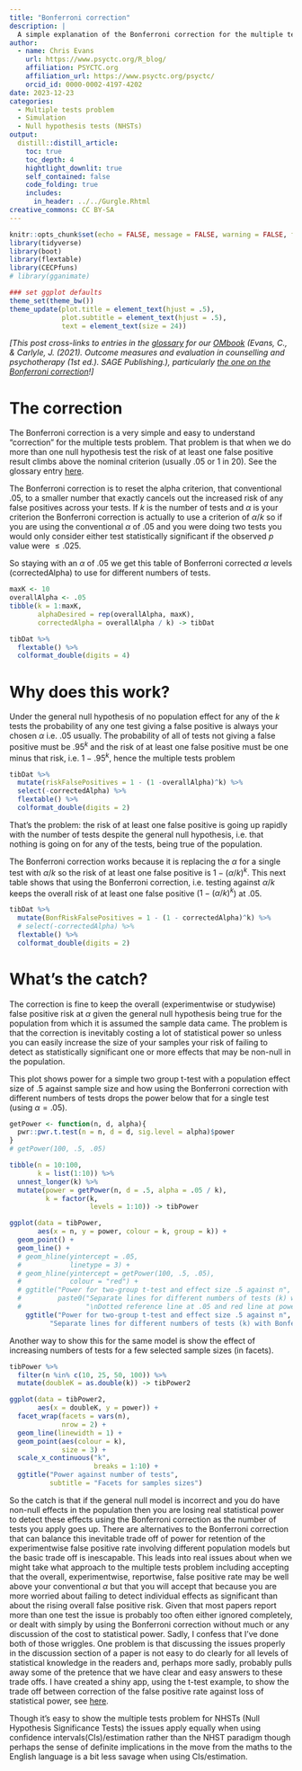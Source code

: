 ```yaml
---
title: "Bonferroni correction"
description: |
  A simple explanation of the Bonferroni correction for the multiple tests problem.
author:
  - name: Chris Evans
    url: https://www.psyctc.org/R_blog/
    affiliation: PSYCTC.org
    affiliation_url: https://www.psyctc.org/psyctc/
    orcid_id: 0000-0002-4197-4202
date: 2023-12-23
categories:
  - Multiple tests problem
  - Simulation
  - Null hypothesis tests (NHSTs)
output:
  distill::distill_article:
    toc: true
    toc_depth: 4
    hightlight_downlit: true
    self_contained: false
    code_folding: true
    includes: 
      in_header: ../../Gurgle.Rhtml
creative_commons: CC BY-SA
---
```

```r
knitr::opts_chunk$set(echo = FALSE, message = FALSE, warning = FALSE, fig.width = 16, fig.height = 12, cache = FALSE)
library(tidyverse)
library(boot)
library(flextable)
library(CECPfuns)
# library(gganimate)

### set ggplot defaults
theme_set(theme_bw())
theme_update(plot.title = element_text(hjust = .5),
             plot.subtitle = element_text(hjust = .5),
             text = element_text(size = 24))
```
*[This post cross-links to entries in the [glossary](https://www.psyctc.org/psyctc/book/glossary/) for our [OMbook](https://www.psyctc.org/psyctc/book/) (Evans, C., & Carlyle, J. (2021). Outcome measures and evaluation in counselling and psychotherapy (1st ed.). SAGE Publishing.), particularly [the one on the Bonferroni correction](https://www.psyctc.org/psyctc/glossary2/bonferroni-correction/)!]*

# The correction

The Bonferroni correction is a very simple and easy to understand "correction" for the multiple tests problem.  That problem is that when we do more than one null hypothesis test the risk of at least one false positive result climbs above the nominal criterion (usually .05 or 1 in 20).  See the glossary entry [here](https://www.psyctc.org/psyctc/glossary2/multiple-tests-problem/).

The Bonferroni correction is to reset the alpha criterion, that conventional .05, to a smaller number that exactly cancels out the increased risk of any false positives across your tests.  If *k* is the number of tests and $\alpha$ is your criterion the Bonferroni correction is actually to use a criterion of 
$\alpha/k$ so if you are using the conventional $\alpha$ of .05 and you were doing two tests you would only consider either test statistically significant if the observed *p* value were $\leqslant .025$.

So staying with an $\alpha$ of .05 we get this table of Bonferroni corrected $\alpha$ levels (correctedAlpha) to use for different numbers of tests.

```r
maxK <- 10
overallAlpha <- .05
tibble(k = 1:maxK,
       alphaDesired = rep(overallAlpha, maxK),
       correctedAlpha = overallAlpha / k) -> tibDat

tibDat %>%
  flextable() %>%
  colformat_double(digits = 4)
```

# Why does this work?  

Under the general null hypothesis of no population effect for any of the *k* tests the probability of any one test giving a false positive is always your chosen $\alpha$ i.e. .05 usually.  The probability of all of tests not giving a false positive must be $.95^{k}$ and the risk of at least one false positive must be one minus that risk, i.e. $1 - .95^{k}$, hence the multiple tests problem

```r
tibDat %>%
  mutate(riskFalsePositives = 1 - (1 -overallAlpha)^k) %>%
  select(-correctedAlpha) %>%
  flextable() %>%
  colformat_double(digits = 2)
```

That's the problem: the risk of at least one false positive is going up rapidly with the number of tests despite the general null hypothesis, i.e. that nothing is going on for any of the tests, being true of the population.

The Bonferroni correction works because it is replacing the $\alpha$ for a single test with $\alpha/k$ so the risk of at least one false positive is $1-(\alpha/k)^{k}$.  This next table shows that using the Bonferroni correction, i.e. testing against $\alpha/k$ keeps the overall risk of at least one false positive ($1-(\alpha/k)^{k}$) at .05.

```r
tibDat %>%
  mutate(BonfRiskFalsePositives = 1 - (1 - correctedAlpha)^k) %>%
  # select(-correctedAlpha) %>%
  flextable() %>%
  colformat_double(digits = 2)
```

# What's the catch?

The correction is fine to keep the overall (experimentwise or studywise) false positive risk at $\alpha$ given the general null hypothesis being true for the population from which it is assumed the sample data came. The problem is that the correction is inevitably costing a lot of statistical power so unless you can easily increase the size of your samples your risk of failing to detect as statistically significant one or more effects that may be non-null in the population.

This plot shows power for a simple two group t-test with a population effect size of .5 against sample size and how using the Bonferroni correction with different numbers of tests drops the power below that for a single test (using $\alpha = .05$).

```r
getPower <- function(n, d, alpha){
  pwr::pwr.t.test(n = n, d = d, sig.level = alpha)$power
}
# getPower(100, .5, .05)

tibble(n = 10:100,
       k = list(1:10)) %>%
  unnest_longer(k) %>%
  mutate(power = getPower(n, d = .5, alpha = .05 / k),
         k = factor(k,
                    levels = 1:10)) -> tibPower

ggplot(data = tibPower,
       aes(x = n, y = power, colour = k, group = k)) +
  geom_point() +
  geom_line() +
  # geom_hline(yintercept = .05,
  #            linetype = 3) +
  # geom_hline(yintercept = getPower(100, .5, .05),
  #            colour = "red") +
  # ggtitle("Power for two-group t-test and effect size .5 against n",
  #         paste0("Separate lines for different numbers of tests (k) with Bonferroni correction",
  #                "\nDotted reference line at .05 and red line at power for single test and n = 100"))
    ggtitle("Power for two-group t-test and effect size .5 against n",
          "Separate lines for different numbers of tests (k) with Bonferroni correction")
```

Another way to show this for the same model is show the effect of increasing numbers of tests for a few selected sample sizes (in facets).

```r
tibPower %>%
  filter(n %in% c(10, 25, 50, 100)) %>%
  mutate(doubleK = as.double(k)) -> tibPower2

ggplot(data = tibPower2,
       aes(x = doubleK, y = power)) +
  facet_wrap(facets = vars(n),
             nrow = 2) +
  geom_line(linewidth = 1) +
  geom_point(aes(colour = k),
             size = 3) +
  scale_x_continuous("k",
                     breaks = 1:10) +
  ggtitle("Power against number of tests",
          subtitle = "Facets for samples sizes")
```

So the catch is that if the general null model is incorrect and you do have non-null effects in the population then you are losing real statistical power to detect these effects using the Bonferroni correction as the number of tests you apply goes up.  There are alternatives to the Bonferroni correction that can balance this inevitable trade off of power for retention of the experimentwise false positive rate involving different population models but the basic trade off is inescapable.  This leads into real issues about when we might take what approach to the multiple tests problem including accepting that the overall, experimentwise, reportwise, false positive rate may be well above your conventional $\alpha$ but that you will accept that because you are more worried about failing to detect individual effects as significant than about the rising overall false positive risk.  Given that most papers report more than one test the issue is probably too often either ignored completely, or dealt with simply by using the Bonferroni correction without much or any discussion of the cost to statistical power.  Sadly, I confess that I've done both of those wriggles.  One problem is that discussing the issues properly in the discussion section of a paper is not easy to do clearly for all levels of statistical knowledge in the readers and, perhaps more sadly, probably pulls away some of the pretence that we have clear and easy answers to these trade offs.  I have created a shiny app, using the t-test example, to show the trade off between correction of the false positive rate against loss of statistical power, see [here](https://shiny.psyctc.org/apps/Bonferroni/).

Though it's easy to show the multiple tests problem for NHSTs (Null Hypothesis Significance Tests) the issues apply equally when using confidence intervals(CIs)/estimation rather than the NHST paradigm though perhaps the sense of definite implications in the move from the maths to the English language is a bit less savage when using CIs/estimation.